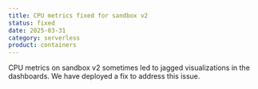 ```yaml
---
title: CPU metrics fixed for sandbox v2
status: fixed
date: 2025-03-31
category: serverless
product: containers
---
```


CPU metrics on sandbox v2 sometimes led to jagged visualizations in the dashboards. We have deployed a fix to address this issue.

